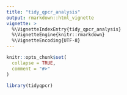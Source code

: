 ```yaml
---
title: "tidy_qpcr_analysis"
output: rmarkdown::html_vignette
vignette: >
  %\VignetteIndexEntry{tidy_qpcr_analysis}
  %\VignetteEngine{knitr::rmarkdown}
  %\VignetteEncoding{UTF-8}
---
```


```r
knitr::opts_chunk$set(
  collapse = TRUE,
  comment = "#>"
)
```

```r
library(tidyqpcr)
```
